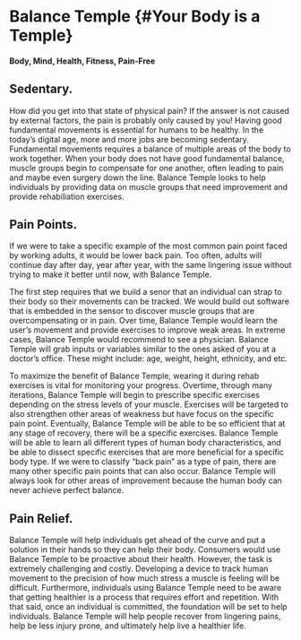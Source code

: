 # Balance Temple {#Your Body is a Temple}

#### Body, Mind, Health, Fitness, Pain-Free

## Sedentary.

How did you get into that state of physical pain? If the answer is not caused by external factors, the pain is probably only caused by you! Having good fundamental movements is essential for humans to be healthy. In the today's digital age, more and more jobs are becoming sedentary. Fundamental movements requires a balance of multiple areas of the body to work together. When your body does not have good fundamental balance, muscle groups begin to compensate for one another, often leading to pain and maybe even surgery down the line. Balance Temple looks to help individuals by providing data on muscle groups that need improvement and provide rehabiliation exercises.

## Pain Points.

If we were to take a specific example of the most common pain point faced by working adults, it would be lower back pain. Too often, adults will continue day after day, year after year, with the same lingering issue without trying to make it better until now, with Balance Temple.

The first step requires that we build a senor that an individual can strap to their body so their movements can be tracked. We would build out software that is embedded in the sensor to discover muscle groups that are overcompensating or in pain. Over time, Balance Temple would learn the user's movement and provide exercises to improve weak areas. In extreme cases, Balance Temple would recommend to see a physician. Balance Temple will grab inputs or variables similar to the ones asked of you at a doctor's office. These might include: age, weight, height, ethnicity, and etc. 

To maximize the benefit of Balance Temple, wearing it during rehab exercises is vital for monitoring your progress. Overtime, through many iterations, Balance Temple will begin to prescribe specific exercises depending on the stress levels of your muscle. Exercises will be targeted to also strengthen other areas of weakness but have focus on the specific pain point. Eventually, Balance Temple will be able to be so efficient that at any stage of recovery, there will be a specific exercises. Balance Temple will be able to learn all different types of human body characteristics, and be able to dissect specific exercises that are more beneficial for a specific body type. If we were to classify "back pain" as a type of pain, there are many other specific pain points that can also occur. Balance Temple will always look for other areas of improvement because the human body can never achieve perfect balance. 

## Pain Relief.

Balance Temple will help individuals get ahead of the curve and put a solution in their hands so they can help their body. Consumers would use Balance Temple to be proactive about their health. However, the task is extremely challenging and costly. Developing a device to track human movement to the precision of how much stress a muscle is feeling will be difficult. Furthermore, individuals using Balance Temple need to be aware that getting healthier is a process that requires effort and repetition. With that said, once an individual is committed, the foundation will be set to help individuals. Balance Temple will help people recover from lingering pains, help be less injury prone, and ultimately help live a healthier life. 

